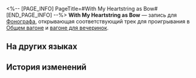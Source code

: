 <%-- [PAGE_INFO]
PageTitle=#With My Heartstring as Bow#
[END_PAGE_INFO] --%>
{{Предмет Инфобокс
|id          = 210361
|Изображение = Предмет With My Heartstring as Bow.png
|Тип         = Запись
|Инвентарь   = Ценные предметы
|Редкость    = 3
|Эффект      = 
|Описание    = Запись, которую можно воспроизвести на фонографе экспресса. Это может быть случайное приобретение или подарок от кого-то другого. Когда играет музыка, всплывают самые разные воспоминания: улыбки, встречи, прикосновения и волнение битвы. Может быть, поэтому, даже несмотря на стремительный прогресс общества, люди всё ещё собирают записи.<br />Текущая запись содержит трек With My Heartstring as Bow.
}}
{{Описание|''И как преодолеть бескрайний мир, когда на сердце неспокойно?''}}
'''With My Heartstring as Bow''' — запись для [[Фонограф]]а, открывающая соответствующий трек для проигрывания в [[Общий вагон|Общем вагоне]] и [[Вагон для вечеринок|вагоне для вечеринок]].

==На других языках==
{{На других языках
|en   = ''With My Heartstring as Bow''
|zhs  = 《且挽心月作弧弓》
|zht  = 《且挽心月作弧弓》
|ja   = 『心月を弓にして』
|ko   = ≪심월을 활로 삼아 당기리≫
|es   = Con mi corazón como arco
|fr   = «&nbsp;With My Heartstring as Bow&nbsp;»
|ru   = With My Heartstring as Bow
|th   = "With My Heartstring as Bow"
|vi   = "Giữ Xúc Cảm Làm Cây Cung"
|de   = „Pfeile auf das Selbst vom Bogen des Herzens“
|id   = "With My Heartstring as Bow"
|pt   = "With My Heartstring as Bow"
}}

==История изменений==
{{История изменений|3.5}}